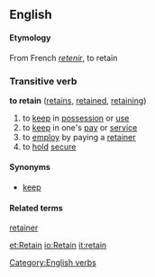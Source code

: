 ==English==
[[Category:English verbs]]
====Etymology====
From French ''[[retenir]]'', to retain

===Transitive verb===
'''to retain'''  ([[retains]], [[retained]], [[retaining]])
#to [[keep]] in [[possession]] or [[use]]
#to [[keep]] in one's [[pay]] or [[service]]
#to [[employ]] by paying a [[retainer]]
#to [[hold]] [[secure]]

====Synonyms====
*[[keep]]

====Related terms====
[[retainer]]

[[et:Retain]]
[[io:Retain]]
[[it:retain]]